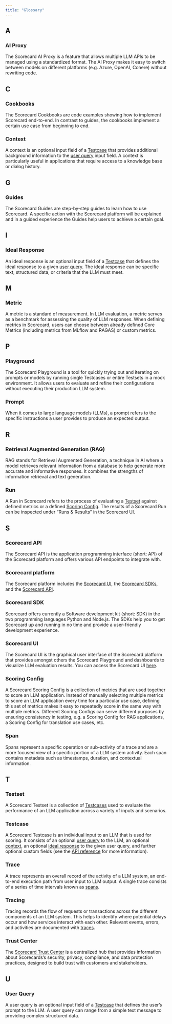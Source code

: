 ```yaml
---
title: "Glossary"
---
```


## A

### AI Proxy

The Scorecard AI Proxy is a feature that allows multiple LLM APIs to be managed using a standardized format. The AI Proxy makes it easy to switch between models on different platforms (e.g. Azure, OpenAI, Cohere) without rewriting code.

## C

### Cookbooks

The Scorecard Cookbooks are code examples showing how to implement Scorecard end-to-end. In contrast to guides, the cookbooks implement a certain use case from beginning to end.

### Context

A context is an optional input field of a [Testcase](#testcase) that provides additional background information to the [user query](#user-query) input field. A context is particularly useful in applications that require access to a knowledge base or dialog history.

## G

### Guides

The Scorecard Guides are step-by-step guides to learn how to use Scorecard. A specific action with the Scorecard platform will be explained and in a guided experience the Guides help users to achieve a certain goal.

## I

### Ideal Response

An ideal response is an optional input field of a [Testcase](#testcase) that defines the ideal response to a given [user query](#user-query). The ideal response can be specific text, structured data, or criteria that the LLM must meet.

## M

### Metric

A metric is a standard of measurement. In LLM evaluation, a metric serves as a benchmark for assessing the quality of LLM responses. When defining metrics in Scorecard, users can choose between already defined Core Metrics (including metrics from MLflow and RAGAS) or custom metrics.

## P

### Playground

The Scorecard Playground is a tool for quickly trying out and iterating on prompts or models by running single Testcases or entire Testsets in a mock environment. It allows users to evaluate and refine their configurations without executing their production LLM system.

### Prompt

When it comes to large language models (LLMs), a prompt refers to the specific instructions a user provides to produce an expected output.

## R

### Retrieval Augmented Generation (RAG)

RAG stands for Retrieval Augmented Generation, a technique in AI where a model retrieves relevant information from a database to help generate more accurate and informative responses. It combines the strengths of information retrieval and text generation.

### Run

A Run in Scorecard refers to the process of evaluating a [Testset](#testset) against defined metrics or a defined [Scoring Config](#scoring-config). The results of a Scorecard Run can be inspected under “Runs & Results” in the Scorecard UI.

## S

### Scorecard API

The Scorecard API is the application programming interface (short: API) of the Scorecard platform and offers various API endpoints to integrate with.

### Scorecard platform

The Scorecard platform includes the [Scorecard UI](#scorecard-ui), the [Scorecard SDKs](#scorecard-sdk), and the [Scorecard API](#scorecard-api).

### Scorecard SDK

Scorecard offers currently a Software development kit (short: SDK) in the two programming languages Python and Node.js. The SDKs help you to get Scorecard up and running in no time and provide a user-friendly development experience.

### Scorecard UI

The Scorecard UI is the graphical user interface of the Scorecard platform that provides amongst others the Scorecard Playground and dashboards to visualize LLM evaluation results. You can access the Scorecard UI [here](https://app.scorecard.io/).

### Scoring Config

A Scorecard Scoring Config is a collection of metrics that are used together to score an LLM application. Instead of manually selecting multiple metrics to score an LLM application every time for a particular use case, defining this set of metrics makes it easy to repeatedly score in the same way with multiple metrics. Different Scoring Configs can serve different purposes by ensuring consistency in testing, e.g. a Scoring Config for RAG applications, a Scoring Config for translation use cases, etc.

### Span

Spans represent a specific operation or sub-activity of a trace and are a more focused view of a specific portion of a LLM system activity. Each span contains metadata such as timestamps, duration, and contextual information.

## T

### Testset

A Scorecard Testset is a collection of [Testcases](#testcase) used to evaluate the performance of an LLM application across a variety of inputs and scenarios.

### Testcase

A Scorecard Testcase is an individual input to an LLM that is used for scoring. It consists of an optional [user query](#user-query) to the LLM, an optional [context](#context), an optional [ideal response](#ideal-response) to the given user query, and further optional custom fields (see the [API reference](/api-reference) for more information).

### Trace

A trace represents an overall record of the activity of a LLM system, an end-to-end execution path from user input to LLM output. A single trace consists of a series of time intervals known as [spans](#span).

### Tracing

Tracing records the flow of requests or transactions across the different components of an LLM system. This helps to identify where potential delays occur and how services interact with each other. Relevant events, errors, and activities are documented with [traces](#trace).

### Trust Center

The [Scorecard Trust Center](https://trust.scorecard.io/) is a centralized hub that provides information about Scorecards’s security, privacy, compliance, and data protection practices, designed to build trust with customers and stakeholders.

## U

### User Query

A user query is an optional input field of a [Testcase](#testcase) that defines the user’s prompt to the LLM. A user query can range from a simple text message to providing complex structured data.
